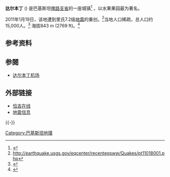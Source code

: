 {{Infobox settlement
| official_name           =  达尔本丁
|native_name =  دالبندین
| name                    =  
| settlement_type         =  
| image_skyline           =  
| imagesize               =  240px
| image_alt               = 
| image_caption           = 
| image_map               = 
| mapsize                 = 100px
| map_alt                 = 
| map_caption             = 
| latd = | latm = | lats = | latNS =
| longd= | longm= | longs= | longEW=
| coordinates_type        = 
| coordinates_display     =
| pushpin_map             = 
| pushpin_label_position  = <!-- left, right, top, bottom, none -->
| pushpin_map_alt         = 
| pushpin_mapsize         = 
| pushpin_map_caption     =  
| subdivision_type        = [[国家|国家]]
| subdivision_name        = {{flag|Pakistan}}
| subdivision_type1       = 省
| subdivision_name1       =<!-- Deleted image removed:  [[Image:Flag_of_Balochistan_Province,_Pakistan.png|23px]]  -->[[俾路支省|俾路支省]]
| population_total        = 
| population_as_of        = 
| population_est          = 
| pop_est_as_of           = 
| population_footnotes    = 
| area_total_km2          = 
| elevation_m             = 843
| elevation_m_min         = 
| elevation_m_max         = 
| population_density_km2  = 
| leader_title            = 
| leader_name             = 
| leader_title1           = 
| leader_name1            = 
| area_code               = 
| area_code_type          = [[List_of_dialling_codes_of_Pakistan|Calling code]]
| timezone1               = [[Pakistan_Standard_Time|PST]]
| utc_offset1             = +5
| website                 = 
| footnotes               = 
}}

'''达尔本丁''' ({{lang-ur|دالبندین}}) 是巴基斯坦[[俾路支省|俾路支省]]的一座城镇<ref>{{Cite web |url=http://www.nrb.gov.pk/lg_election/union.asp?district=87&dn=Chaghi# |title=Tehsils & Unions in the District of Chaghi - Government of Pakistan |access-date=2011-03-12 |archive-url=https://archive.is/20120805085140/http://www.nrb.gov.pk/lg_election/union.asp?district=87&dn=Chaghi# |archive-date=2012-08-05 |dead-url=yes }}</ref> ，以水果果园最为著名。

2011年1月19日，该地遭到里氏7.2级[[2011年巴基斯坦地震|地震]]的重创。<ref>http://earthquake.usgs.gov/eqcenter/recenteqsww/Quakes/pt11018001.php{{dead link|date=2018年4月 |bot=InternetArchiveBot |fix-attempted=yes }}</ref>当地人口稀疏，总人口约15,000人。<ref>{{Cite web |url=http://www.dawn.com/2011/01/19/quake-jolts-karachi-quetta.html |title=存档副本 |access-date=2011-03-12 |archive-date=2011-01-22 |archive-url=https://web.archive.org/web/20110122150752/http://www.dawn.com/2011/01/19/quake-jolts-karachi-quetta.html |dead-url=no }}</ref> 海拔843 m (2769 ft)。<ref>{{Cite web |url=http://www.fallingrain.com/world/PK/2/Dalbandin.html |title=Location of Dalbandin - Falling Rain Genomics |access-date=2011-03-12 |archive-date=2016-03-03 |archive-url=https://web.archive.org/web/20160303235504/http://www.fallingrain.com/world/PK/2/Dalbandin.html |dead-url=no }}</ref>

==参考资料==
{{Reflist}}

==参閱==
* [[达尔本丁机场|达尔本丁机场]]

==外部链接==
*[http://www.chaghi.tk 恰吉在线] {{Wayback|url=http://www.chaghi.tk/ |date=20210428000206 }}
*[http://earthquake-report.com/2011/01/18/massive-and-extremely-dangerous-earthquake-in-pakistan/ 地震信息]{{dead link|date=十月 2017 |bot=InternetArchiveBot }}
{{Coord|28|53|N|64|25|E|region:PK_type:city_source:enwiki-GNS|display=title}}
{{-}}
{{pakistan-geo-stub}}

[[Category:巴基斯坦地理|Category:巴基斯坦地理]]